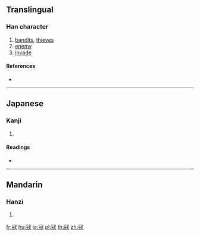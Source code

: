 {{also|寇|冠}}
==Translingual==

===Han character===
{{Han char|rn=14|rad=冖|as=08|sn=10|four=3721.4|canj=BMUE|ids=⿱冖⿺元攴}}

# [[bandits]], [[thieves]]
# [[enemy]]
# [[invade]]

====References====
* {{Han ref|kx=0131.011|dkj=01590|dj=0293.100|hdz=10304.070|uh=51A6|ud=20902}}

----

==Japanese==

===Kanji===
{{ja-kanji|grade=|rs=冖08}}

# {{defn|lang=ja|sort=冖08}}

====Readings====
* {{ja-readings|on=[[こう]] (kō), [[く]] (ku)|kun=[[あだ]] (ada)}}

----

==Mandarin==

===Hanzi===
{{cmn-hanzi|pin=[[kòu]] ([[kou4]])|wg=k'ou<sup>4</sup>}}

# {{defn|lang=cmn|sort=冖08}}

[[fr:冦]]
[[hu:冦]]
[[ja:冦]]
[[pl:冦]]
[[th:冦]]
[[zh:冦]]